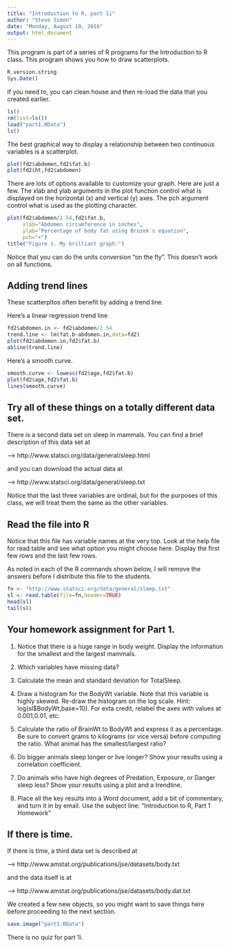 ```yaml
---
title: "Introduction to R, part 1i"
author: "Steve Simon"
date: "Monday, August 10, 2016"
output: html_document
---
```


This program is part of a series of R programs for the Introduction to R class. This program shows you how to draw scatterplots.

```r
R.version.string
Sys.Date()
```

If you need to, you can clean house and then re-load the data that you created earlier.

```r
ls()
rm(list=ls())
load("part1.RData")
ls()
```

The best graphical way to display a relationship between two continuous variables is a scatterplot.

```r
plot(fd2$abdomen,fd2$fat.b)
plot(fd2$ht,fd2$abdomen)
```

There are lots of options available to customize your graph. Here are just a few. The xlab and ylab arguments in the plot function control what is displayed on the horizontal (x) and vertical (y) axes. The pch argument control what is used as the plotting character.

```r
plot(fd2$abdomen/2.54,fd2$fat.b,
     xlab="Abdomen circumference in inches",
     ylab="Percentage of body fat using Brozek's equation",
     pch="+")
title("Figure 1. My brilliant graph.")
```

Notice that you can do the units conversion "on the fly". This doesn't work on all functions.

## Adding trend lines

These scatterpltos often benefit by adding a trend line.

Here's a linear regression trend line

```r
fd2$abdomen.in <- fd2$abdomen/2.54
trend.line <- lm(fat.b~abdomen.in,data=fd2)
plot(fd2$abdomen.in,fd2$fat.b)
abline(trend.line)
```

Here's a smooth curve.

```r
smooth.curve <- lowess(fd2$age,fd2$fat.b)
plot(fd2$age,fd2$fat.b)
lines(smooth.curve)
```

## Try all of these things on a totally different data set.

There is a second data set on sleep in mammals. You can find a brief description of this data set at

--> http://www.statsci.org/data/general/sleep.html

and you can download the actual data at

--> http://www.statsci.org/data/general/sleep.txt

Notice that the last three variables are ordinal, but for the purposes of this class, we will treat them the same as the other variables.

## Read the file into R

Notice that this file has variable names at the very top. Look at the help file for read.table and see what option you might choose here. Display the first few rows and the last few rows.

As noted in each of the R commands shown below, I will remove the answers before I distribute this file to the students.

```r
fn <- "http://www.statsci.org/data/general/sleep.txt"
sl <- read.table(file=fn,header=TRUE)
head(sl)
tail(sl)
```

## Your homework assignment for Part 1.

1. Notice that there is a huge range in body weight. Display the information for the smallest and the largest mammals.

2. Which variables have missing data?

3. Calculate the mean and standard deviation for TotalSleep.

4. Draw a histogram for the BodyWt variable. Note that this variable is highly skewed. Re-draw the histogram on the log scale. Hint: log(sl$BodyWt,base=10). For exta credit, relabel the axes with values at 0.001,0.01, etc.

5. Calculate the ratio of BrainWt to BodyWt and express it as a percentage. Be sure to convert grams to kilograms (or vice versa) before computing the ratio. What animal has the smallest/largest ratio?

6. Do bigger animals sleep longer or live longer? Show your results using a correlation coefficient.

7. Do animals who have high degrees of Predation, Exposure, or Danger sleep less? Show your results using a plot and a trendline.

8. Place all the key results into a Word document, add a bit of commentary, and turn it in by email. Use the subject line: "Introduction to R, Part 1 Homework"

## If there is time.

If there is time, a third data set is described at

--> http://www.amstat.org/publications/jse/datasets/body.txt

and the data itself is at

--> http://www.amstat.org/publications/jse/datasets/body.dat.txt

We created a few new objects, so you might want to save things here before proceeding to the next section.

```r
save.image("part1.RData")
```

There is no quiz for part 1i.